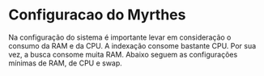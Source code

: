 # Configuracao do Myrthes {#myrconf}

Na configuração do sistema é importante levar em consideração o consumo da RAM e da CPU. A indexação consome bastante CPU.  Por sua vez, a busca consome muita RAM. Abaixo seguem as configurações mínimas de RAM, de CPU e swap.
